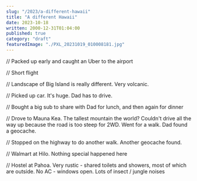 ```yaml
---
slug: "/2023/a-different-hawaii"
title: "A different Hawaii"
date: 2023-10-18
written: 2000-12-31T01:04:00
published: true
category: "draft"
featuredImage: "./PXL_20231019_010008181.jpg"
---
```


// Packed up early and caught an Uber to the airport

// Short flight

// Landscape of Big Island is really different. Very volcanic.

// Picked up car. It's huge. Dad has to drive.

// Bought a big sub to share with Dad for lunch, and then again for dinner

// Drove to Mauna Kea. The tallest mountain the world? Couldn't drive all the way up because the road is too steep for 2WD. Went for a walk. Dad found a geocache.

// Stopped on the highway to do another walk. Another geocache found.

// Walmart at Hilo. Nothing special happened here

// Hostel at Pahoa. Very rustic - shared toilets and showers, most of which are outside. No AC - windows open. Lots of insect / jungle noises
